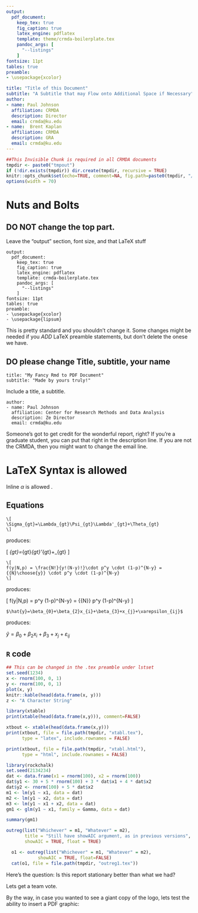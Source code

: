 ```yaml
---
output: 
  pdf_document:
    keep_tex: true
    fig_caption: true
    latex_engine: pdflatex
    template: theme/crmda-boilerplate.tex
    pandoc_args: [
      "--listings"
    ]
fontsize: 11pt
tables: true
preamble:
- \usepackage{xcolor}

title: "Title of this Document"
subtitle: "A Subtitle that may Flow onto Additional Space if Necessary"
author:
- name: Paul Johnson 
  affiliation: CRMDA
  description: Director
  email: crmda@ku.edu
- name:  Brent Kaplan 
  affiliation: CRMDA
  description: GRA
  email: crmda@ku.edu
---
```


```r
##This Invisible Chunk is required in all CRMDA documents
tmpdir <- paste0("tmpout")
if (!dir.exists(tmpdir)) dir.create(tmpdir, recursive = TRUE)
knitr::opts_chunk$set(echo=TRUE, comment=NA, fig.path=paste0(tmpdir, "/p-"))
options(width = 70)
```


# Nuts and Bolts

## DO NOT change the top part.

Leave the "output" section, font size, and that LaTeX stuff

```
output: 
  pdf_document:
    keep_tex: true
    fig_caption: true
    latex_engine: pdflatex
    template: crmda-boilerplate.tex
    pandoc_args: [
      "--listings"
    ]
fontsize: 11pt
tables: true
preamble:
- \usepackage{xcolor}
- \usepackage{lipsum}    
```

This is pretty standard and you shouldn't change it. Some changes might
be needed if you *ADD* LaTeX preamble statements, but don't delete
the onese we have.

## DO please change Title, subtitle, your name

```
title: "My Fancy Rmd to PDF Document"
subtitle: "Made by yours truly!"
```
Include a title, a subtitle.

```
author:
- name: Paul Johnson
  affiliation: Center for Research Methods and Data Analysis
  description: Ze Director
  email: crmda@ku.edu
```

Someone's got to get credit for the wonderful report, right? If you're a graduate student, you can put that right in the description line. If you are not the CRMDA, then you might want to change the email line.


# LaTeX Syntax is allowed

Inline $\alpha$ is allowed \LaTeX.

## Equations

```
\[
\Sigma_{gt}=\Lambda_{gt}\Psi_{gt}\Lambda'_{gt}+\Theta_{gt}
\]
```

produces:

\[
\Sigma_{gt}=\Lambda_{gt}\Psi_{gt}\Lambda'_{gt}+\Theta_{gt}
\]

```
\[
f(y|N,p) = \frac{N!}{y!(N-y)!}\cdot p^y \cdot (1-p)^{N-y} = {{N}\choose{y}} \cdot p^y \cdot (1-p)^{N-y}
\]
```

produces:

\[
f(y|N,p) = \frac{N!}{y!(N-y)!}\cdot p^y \cdot (1-p)^{N-y} = {{N}\choose{y}} \cdot p^y \cdot (1-p)^{N-y}
\]

```
$\hat{y}=\beta_{0}+\beta_{2}x_{i}+\beta_{3}+x_{j}+\varepsilon_{ij}$
```

produces:

$\hat{y}=\beta_{0}+\beta_{2}x_{i}+\beta_{3}+x_{j}+\varepsilon_{ij}$

## ```R``` code 

```r
## This can be changed in the .tex preamble under lstset
set.seed(1234)
x <- rnorm(100, 0, 1)
y <- rnorm(100, 0, 1)
plot(x, y)
knitr::kable(head(data.frame(x, y)))
z <- "A Character String"
```

```r
library(xtable)
print(xtable(head(data.frame(x,y))), comment=FALSE)
```

```r
xtbout <- xtable(head(data.frame(x,y)))
print(xtbout, file = file.path(tmpdir, "xtabl.tex"),
      type = "latex", include.rownames = FALSE)
```

```r
print(xtbout, file = file.path(tmpdir, "xtabl.html"),
      type = "html", include.rownames = FALSE)
```	

```r
library(rockchalk)
set.seed(2134234)
dat <- data.frame(x1 = rnorm(100), x2 = rnorm(100))
dat$y1 <- 30 + 5 * rnorm(100) + 3 * dat$x1 + 4 * dat$x2
dat$y2 <- rnorm(100) + 5 * dat$x2
m1 <- lm(y1 ~ x1, data = dat)
m2 <- lm(y1 ~ x2, data = dat)
m3 <- lm(y1 ~ x1 + x2, data = dat)
gm1 <- glm(y1 ~ x1, family = Gamma, data = dat)
```

```r
summary(gm1)
```


```r
outreg(list("Whichever" = m1, "Whatever" = m2),
       title = "Still have showAIC argument, as in previous versions",
       showAIC = TRUE, float = TRUE)   
```     

```r
  o1 <- outreg(list("Whichever" = m1, "Whatever" = m2),
            showAIC = TRUE, float=FALSE)
  cat(o1, file = file.path(tmpdir, "outreg1.tex"))
```

\begin{center}
\input{"tmpout/outreg1.tex"}
\end{center}

Here's the question: Is this report stationary better than what we
had? 

Lets get a team vote.

By the way, in case you wanted to see a giant copy of the logo, lets
test the ability to insert a PDF graphic:

\includegraphics[width=4in]{"theme/CRMDA_logo"}
